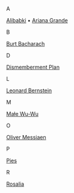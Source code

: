 A

[Alibabki](/music/artists/alibabki) •
[Ariana Grande](/music/artists/ariana-grande)

B

[Burt Bacharach](/music/artists/burt-bacharach)

D

[Dismemberment Plan](/music/artists/dismemberment-plan)

L

[Leonard Bernstein](/music/artists/leonard-bernstein)

M

[Małe Wu-Wu](/music/artists/male-wu-wu)

O

[Oliver Messiaen](/music/artists/oliver-messiaen)

P

[Pies](/music/artists/pies)

R

[Rosalia](/music/artists/rosalia)
